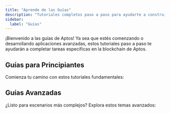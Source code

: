 ```yaml
---
title: "Aprende de las Guías"
description: "Tutoriales completos paso a paso para ayudarte a construir en la blockchain Aptos, desde conceptos básicos para principiantes hasta patrones de desarrollo avanzados"
sidebar:
  label: "Guías"
---
```



¡Bienvenido a las guías de Aptos! Ya sea que estés comenzando o desarrollando aplicaciones avanzadas, estos tutoriales paso a paso te ayudarán a completar tareas específicas en la blockchain de Aptos.

## Guías para Principiantes

Comienza tu camino con estos tutoriales fundamentales:

<CardGrid>
  <LinkCard href="/es/build/guides/first-transaction" title="Tu Primera Transacción" description="Aprende cómo crear, enviar y verificar una transacción básica en la blockchain de Aptos." />

  <LinkCard href="/es/build/guides/your-first-nft" title="Tu Primer NFT" description="Crea, acuña y transfiere activos digitales (NFTs) usando el SDK de TypeScript de Aptos." />

  <LinkCard href="/es/build/guides/first-fungible-asset" title="Tu Primer Activo Fungible" description="Crea y gestiona un activo fungible que pueda transferirse entre cuentas." />

  <LinkCard href="/es/build/guides/first-coin" title="Tu Primera Moneda" description="Construye tu propia moneda personalizada con capacidades de acuñación y transferencia en Aptos." />

  <LinkCard href="/es/build/guides/first-move-module" title="Tu Primer Módulo Move" description="Crea un módulo Move simple y desplégalo en la blockchain de Aptos." />

  <LinkCard href="/es/build/guides/build-e2e-dapp" title="Tu Primera Dapp" description="Construye una dapp (aplicación descentralizada) completa de lista de tareas con contratos inteligentes y una interfaz React." />

  <LinkCard href="/es/build/guides/first-multisig" title="Tu Primera Multifirma" description="Configura una cuenta multifirma que requiera la aprobación de múltiples firmantes." />
</CardGrid>

## Guías Avanzadas

¿Listo para escenarios más complejos? Explora estos temas avanzados:

<CardGrid>
  <LinkCard href="/es/build/guides/multisig-managed-fungible-asset" title="Activos Controlados por Multifirma" description="Crea un activo fungible seguro controlado por una cuenta multifirma que requiera múltiples aprobaciones para operaciones de acuñación, congelamiento y quema." />

  <LinkCard href="/es/build/guides/aptos-keyless" title="Aptos Sin Claves" description="Permite a los usuarios crear cuentas blockchain usando sus inicios de sesión de Google o Apple, eliminando la necesidad de frases semilla o claves privadas." />

  <LinkCard href="/es/build/guides/sponsored-transactions" title="Transacciones Patrocinadas" description="Implementa patrocinio de tarifas para que tu dapp cubra el gas de las transacciones de los usuarios, evitando que necesiten tener tokens APT." />

  <LinkCard href="/es/build/guides/transaction-management" title="Gestión de Transacciones" description="Domina técnicas avanzadas de orquestación de transacciones, incluyendo manejo de números de secuencia, recuperación ante fallos y procesamiento paralelo con cuentas trabajadoras para aplicaciones de alto volumen." />

  <LinkCard href="/es/build/guides/key-rotation" title="Rotación de Claves" description="Usa la funcionalidad de rotación segura de claves de Aptos para actualizar las credenciales privadas de una cuenta sin cambiar su dirección ni afectar integraciones existentes." />

  <LinkCard href="/es/build/guides/exchanges" title="Integración con Exchanges" description="Una guía completa para integrar Aptos y sus activos en un exchange, cubriendo configuración de infraestructura, estándares de direcciones, gestión de activos, seguimiento de balances y procesamiento de transacciones." />

  <LinkCard href="/es/build/guides/oracles" title="Oráculos" description="Implementa feeds de precios en tus contratos inteligentes de Aptos usando oráculos de la red Pyth, con pasos de configuración y ejemplos para acceder a datos de mercado en tiempo real." />
</CardGrid>
